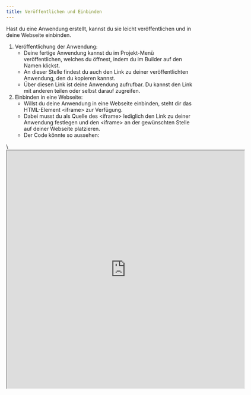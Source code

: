 ```yaml
---
title: Veröffentlichen und Einbinden
---
```


Hast du eine Anwendung erstellt, kannst du sie leicht veröffentlichen und in deine Webseite einbinden.

1. Veröffentlichung der Anwendung:
   * Deine fertige Anwendung kannst du im Projekt-Menü veröffentlichen, welches du öffnest, indem du im Builder auf den Namen klickst.
   * An dieser Stelle findest du auch den Link zu deiner veröffentlichten Anwendung, den du kopieren kannst.
   * Über diesen Link ist deine Anwendung aufrufbar. Du kannst den Link mit anderen teilen oder selbst darauf zugreifen.
2. Einbinden in eine Webseite:
   * Willst du deine Anwendung in eine Webseite einbinden, steht dir das HTML-Element \<iframe> zur Verfügung.
   * Dabei musst du als Quelle des \<iframe> lediglich den Link zu deiner Anwendung festlegen und den \<iframe> an der gewünschten Stelle auf deiner Webseite platzieren.
   * Der Code könnte so aussehen:

<CodeBlock language="HTML" title="iframe Beispiel">
  \<iframe src="https://mioto.app/public/BAUMID" width="640" height="640" style="border\:none;">

  \</iframe>
</CodeBlock>

1. Anstelle von "BAUMID" steht in deinem Link eine zufällige Zeichenfolge.
2. Mehr über \<iframe>:
   * Detailliertere Informationen zum \<iframe> findest du hier: [https://www.w3schools.com/tags/tag\_iframe.ASP](https://www.w3schools.com/tags/tag_iframe.ASP "")
